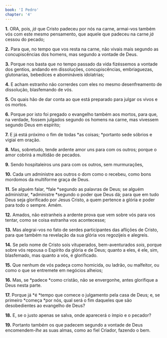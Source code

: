 ```yaml
---
book: 'I Pedro'
chapter: '4'
---
```


**1.** ORA, pois, *já* que Cristo padeceu por nós na carne, armai-vos também vós com este mesmo pensamento, que aquele que padeceu na carne *já* cessou do pecado;

**2.** Para que, no tempo que vos resta na carne, não vivais mais segundo as concupiscências dos homens, mas segundo a vontade de Deus.

**3.** Porque nos basta que no tempo passado da vida fizéssemos a vontade dos gentios, andando em dissoluções, concupiscências, embriaguezas, glutonarias, bebedices e abomináveis idolatrias;

**4.** E acham estranho não correrdes com eles no mesmo desenfreamento de dissolução, blasfemando de vós.

**5.** Os quais hão de dar conta ao que está preparado para julgar os vivos e os mortos.

**6.** Porque por isto foi pregado o evangelho também aos mortos, para que, na verdade, fossem julgados segundo os homens na carne, mas vivessem segundo Deus em espírito;

**7.** E já está próximo o fim de todas *as coisas; *portanto sede sóbrios e vigiai em oração.

**8.** Mas, sobretudo, tende ardente amor uns para com os outros; porque o amor cobrirá a multidão de pecados.

**9.** Sendo hospitaleiros uns para com os outros, sem murmurações,

**10.** Cada um administre aos outros o dom como o recebeu, como bons mordomos da multiforme graça de Deus.

**11.** Se alguém falar, *fale *segundo as palavras de Deus; se alguém administrar, *administre *segundo o poder que Deus dá; para que em tudo Deus seja glorificado por Jesus Cristo, a quem pertence a glória e poder para todo o sempre. Amém.

**12.** Amados, não estranheis a ardente prova que vem sobre vós para vos tentar, como se coisa estranha vos acontecesse;

**13.** Mas alegrai-vos no fato de serdes participantes das aflições de Cristo, para que também na revelação da sua glória vos regozijeis e alegreis.

**14.** Se pelo nome de Cristo sois vituperados, bem-aventurados *sois*, porque sobre vós repousa o Espírito da glória e de Deus; quanto a eles, é ele, sim, blasfemado, mas quanto a vós, é glorificado.

**15.** Que nenhum de vós padeça como homicida, ou ladrão, ou malfeitor, ou como o que se entremete em negócios alheios;

**16.** Mas, se *padece *como cristão, não se envergonhe, antes glorifique a Deus nesta parte.

**17.** Porque já *é *tempo que comece o julgamento pela casa de Deus; e, se primeiro *começa *por nós, qual será o fim daqueles que são desobedientes ao evangelho de Deus?

**18.** E, se o justo apenas se salva, onde aparecerá o ímpio e o pecador?

**19.** Portanto também os que padecem segundo a vontade de Deus encomendem-*lhe* as suas almas, como ao fiel Criador, fazendo o bem.